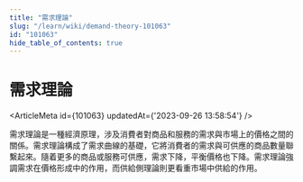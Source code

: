 ```yaml
---
title: "需求理論"
slug: "/learn/wiki/demand-theory-101063"
id: "101063"
hide_table_of_contents: true
---
```



# 需求理論

<ArticleMeta id={101063} updatedAt={'2023-09-26 13:58:54'} />
<div className='border-solid border-b border-t-0 my-4 border-[var(--ifm-color-gray-300)]' />

需求理論是一種經濟原理，涉及消費者對商品和服務的需求與市場上的價格之間的關係。需求理論構成了需求曲線的基礎，它將消費者的需求與可供應的商品數量聯繫起來。隨着更多的商品或服務可供應，需求下降，平衡價格也下降。需求理論強調需求在價格形成中的作用，而供給側理論則更看重市場中供給的作用。
